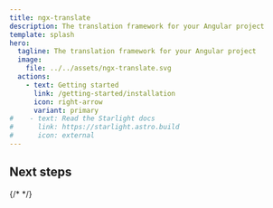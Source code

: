 ```yaml
---
title: ngx-translate
description: The translation framework for your Angular project
template: splash
hero:
  tagline: The translation framework for your Angular project
  image:
    file: ../../assets/ngx-translate.svg
  actions:
    - text: Getting started
      link: /getting-started/installation
      icon: right-arrow
      variant: primary
#    - text: Read the Starlight docs
#      link: https://starlight.astro.build
#      icon: external
---
```



## Next steps

<CardGrid stagger>
    <LinkCard title="Getting started"
              icon="pencil"
              href="/getting-started/installation"
              description={"Getting started with ngx-translate"}
    />
    <LinkCard title="API Reference"
              href="/reference/translate-module-api"
              description={"Getting started with ngx-translate"}
    />
    {/*
    <LinkCard title="Tutorial"
              href="https://www.codeandweb.com/babeledit/tutorials/how-to-translate-your-angular-app-with-ngx-translate"
              description={"Getting started with ngx-translate"}
    />
    <LinkCard title="Editor"
              href="https://www.codeandweb.com/babeledit"
              description={"Easily manage and edit your translation files"}
    />
    */}
</CardGrid>
